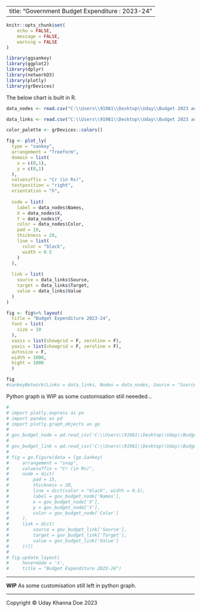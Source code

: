 
---
title: "Government Budget Expenditure : 2023-24"
---

```r
knitr::opts_chunk$set(
	echo = FALSE,
	message = FALSE,
	warning = FALSE
)
```

```r
library(ggsankey)
library(ggplot2)
library(dplyr)
library(networkD3)
library(plotly)
library(grDevices)
```

The below chart is built in R.
```r
data_nodes <- read.csv("C:\\Users\\91981\\Desktop\\Uday\\Budget 2023 analysis\\Nodes.csv")

data_links <- read.csv("C:\\Users\\91981\\Desktop\\Uday\\Budget 2023 analysis\\Links.csv")

color_palette <- grDevices::colors()

```

```r

fig <- plot_ly(
  type = "sankey",
  arrangement = "freeform",
  domain = list(
    x = c(0,1),
    y = c(0,1)
  ),
  valuesuffix = "Cr (in Rs)",
  textposition = "right",
  orientation = "h",
  
  node = list(
    label = data_nodes$Names,
    X = data_nodes$X,
    Y = data_nodes$Y,
    color = data_nodes$Color,
    pad = 10,
    thickness = 20,
    line = list(
      color = "black",
      width = 0.5
    )
  ),
  
  link = list(
    source = data_links$Source,
    target = data_links$Target,
    value = data_links$Value
  )
)

fig <- fig%>% layout(
  title = "Budget Expenditure 2023-24",
  font = list(
    size = 10
  ),
  xaxis = list(showgrid = F, zeroline = F),
  yaxis = list(showgrid = F, zeroline = F),
  autosize = F,
  width = 1000,
  hight = 1000
  )

fig
#sankeyNetwork(Links = data_links, Nodes = data_nodes, Source = "Source", Target = "Target", Value = "Value", NodeID = "Names", NodeGroup = "Names", fontSize = 16, iterations = 0)

```

Python graph is WIP as some customisation still neeeded...
```python
#
# import plotly.express as px
# import pandas as pd
# import plotly.graph_objects as go
# 
# gov_budget_node = pd.read_csv('C:\\Users\\91981\\Desktop\\Uday\\Budget 2023 analysis\\Nodes.csv')
# 
# gov_budget_link = pd.read_csv('C:\\Users\\91981\\Desktop\\Uday\\Budget 2023 analysis\\Links.csv')
# 
# fig = go.Figure(data = [go.Sankey(
#     arrangement = "snap", 
#     valuesuffix = "Cr (in Rs)",
#     node = dict(
#         pad = 15,
#         thickness = 20,
#         line = dict(color = "black", width = 0.5),
#         label = gov_budget_node['Names'],
#         x = gov_budget_node['X'],
#         y = gov_budget_node['Y'],
#         color = gov_budget_node['Color']
#     ),
#     link = dict(
#         source = gov_budget_link['Source'],
#         target = gov_budget_link['Target'],
#         value = gov_budget_link['Value']
#     ))])
# 
# fig.update_layout(
#     hovermode = 'x',
#     title = "Budget Expenditure 2023-24")


```








___
**WIP**
As some customisation still left in python graph.





---

<div class="footer">Copyright &copy; Uday Khanna Doe 2023</div>